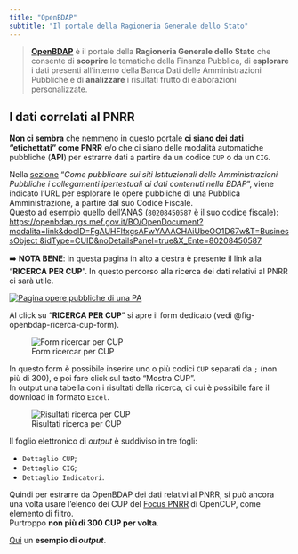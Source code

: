 ```yaml
---
title: "OpenBDAP"
subtitle: "Il portale della Ragioneria Generale dello Stato"
---
```


> [**OpenBDAP**](https://openbdap.rgs.mef.gov.it/) è il portale della **Ragioneria Generale dello Stato** che consente di **scoprire** le tematiche della Finanza Pubblica, di **esplorare** i dati presenti all'interno della Banca Dati delle Amministrazioni Pubbliche e di **analizzare** i risultati frutto di elaborazioni personalizzate.


## I dati correlati al PNRR

**Non ci sembra** che nemmeno in questo portale **ci siano dei dati "etichettati" come PNRR** e/o che ci siano delle modalità automatiche pubbliche (**API**) per estrarre dati a partire da un codice `CUP` o da un `CIG`.

Nella [sezione](https://openbdap.rgs.mef.gov.it/it/Home/ComePubblicare) "_Come pubblicare sui siti Istituzionali delle Amministrazioni Pubbliche i collegamenti ipertestuali ai dati contenuti nella BDAP_", viene indicato l'URL per esplorare le opere pubbliche di una Pubblica Amministrazione, a partire dal suo Codice Fiscale.<br>
Questo ad esempio quello dell'ANAS (`80208450587` è il suo codice fiscale):<br>
[https://openbdap.rgs.mef.gov.it/BO/OpenDocument?modalita=link&docID=FgAUHFlfxgsAFwYAAACHAiUbeOO1D67w&T=BusinessObject
&idType=CUID&noDetailsPanel=true&X_Ente=80208450587](https://openbdap.rgs.mef.gov.it/BO/OpenDocument?modalita=link&docID=FgAUHFlfxgsAFwYAAACHAiUbeOO1D67w&T=BusinessObject&idType=CUID&noDetailsPanel=true&X_Ente=80208450587)

➡️ **NOTA BENE**: in questa pagina in alto a destra è presente il link alla "**RICERCA PER CUP**". In questo percorso alla ricerca dei dati relativi al PNRR ci sarà utile.

[![Pagina opere pubbliche di una PA](images/openbdap-ricerca-cup.png){#fig-openbdap-ricerca-cup}](https://openbdap.rgs.mef.gov.it/BO/OpenDocument?modalita=link&docID=FgAUHFlfxgsAFwYAAACHAiUbeOO1D67w&T=BusinessObject&idType=CUID&noDetailsPanel=true&X_Ente=80208450587)

Al click su "**RICERCA PER CUP**" si apre il form dedicato (vedi @fig-openbdap-ricerca-cup-form).

![Form ricercar per CUP](images/openbdap-form-cup.png){#fig-openbdap-ricerca-cup-form}

In questo form è possibile inserire uno o più codici `CUP` separati da `;` (non più di 300), e poi fare click sul tasto "Mostra CUP".<br>
In output una tabella con i risultati della ricerca, di cui è possibile fare il download in formato `Excel`.

![Risultati ricerca per CUP](images/openbdap-cup-results.png){#fig-openbdap-ricerca-cup-risultati}

Il foglio elettronico di _output_ è suddiviso in tre fogli:

- `Dettaglio CUP`;
- `Dettaglio CIG`;
- `Dettaglio Indicatori`.

Quindi per estrarre da OpenBDAP dei dati relativi al PNRR, si può ancora una volta usare l'elenco dei CUP del [Focus PNRR](../opencup/focus-pnrr.qmd) di OpenCUP, come elemento di filtro.<br>
Purtroppo **non più di 300 CUP per volta**.

[Qui](../../data/openbdap/2023-02-05_openbdap.xlsx) un **esempio di _output_**.
